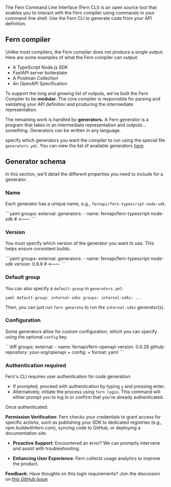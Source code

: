 The Fern Command Line Interface (Fern CLI) is an open source tool that enables you to interact with the Fern compiler using commands in your command-line shell. Use the Fern CLI to generate code from your API definition.

## Fern compiler

Unlike most compilers, the Fern compiler does not produce a single output. Here
are some examples of what the Fern compiler can output:

- A TypeScript Node.js SDK
- FastAPI server boilerplate
- A Postman Collection
- An OpenAPI Specification

To support the long and growing list of outputs, we've built the Fern Compiler
to be **modular.** The core compiler is responsible for parsing and validating
your API definition and producing the intermediate representation.

The remaining work is handled by **generators.** A Fern generator is a program
that takes in an intermediate representation and outputs... something. Generators can be written in any language.

specify which generators you want the compiler to run using the special file
`generators.yml`. You can view the list of available generators [here](generators).

## Generator schema

In this section, we'll detail the different properties you need to include for a
generator.

### Name

Each generator has a unique name, e.g., `fernapi/fern-typescript-node-sdk`.

<CodeBlock title="generators.yml">
```yaml
groups:
  external:
    generators:
      - name: fernapi/fern-typescript-node-sdk # <---
```
</CodeBlock>

### Version

You must specify which version of the generator you want to use. This helps
ensure consistent builds.

<CodeBlock title="generators.yml">
```yaml
groups:
  external:
    generators:
      - name: fernapi/fern-typescript-node-sdk
        version: 0.8.9 # <---
```
</CodeBlock>

### Default group

You can also specify a `default-group` in `generators.yml`:

<CodeBlock title="generators.yml">```yaml default-group: internal-sdks groups: internal-sdks: ... ```</CodeBlock>

Then, you can just run `fern generate` to run the `internal-sdks` generator(s).

### Configuration

Some generators allow for custom configuration, which you can specify using the optional `config` key.

<CodeBlock title="generators.yml">
  ```diff groups: external: - name: fernapi/fern-openapi version: 0.0.28 github: repository: your-org/openapi + config:
  + format: yaml ```
</CodeBlock>

### Authentication required

Fern's CLI requires user authentication for code generation:

- If prompted, proceed with authentication by typing `y` and pressing enter.
- Alternatively, initiate the process using `fern login`. This command will either prompt you to log in or confirm that you're already authenticated.

Once authenticated:

**Permission Verification**: Fern checks your credentials to grant access for specific actions, such as publishing your SDK to dedicated registries (e.g., npm.buildwithfern.com), syncing code to GitHub, or deploying a documentation site.

- **Proactive Support**: Encountered an error? We can promptly intervene and assist with troubleshooting.

- **Enhancing User Experience**: Fern collects usage analytics to improve the product.

**Feedback:** Have thoughts on this login requirements? Join the discussion on [this GitHub Issue](https://github.com/fern-api/fern/issues/2003)
